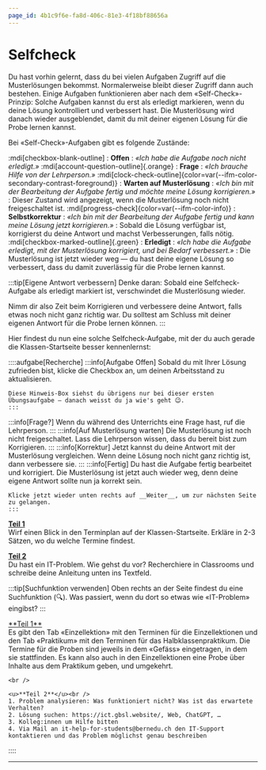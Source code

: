 ```yaml
---
page_id: 4b1c9f6e-fa8d-406c-81e3-4f18bf88656a
---
```



# Selfcheck
Du hast vorhin gelernt, dass du bei vielen Aufgaben Zugriff auf die Musterlösungen bekommst. Normalerweise bleibt dieser Zugriff dann auch bestehen. Einige Aufgaben funktionieren aber nach dem «Self-Check»-Prinzip: Solche Aufgaben kannst du erst als erledigt markieren, wenn du deine Lösung kontrolliert und verbessert hast. Die Musterlösung wird danach wieder ausgeblendet, damit du mit deiner eigenen Lösung für die Probe lernen kannst.

Bei «Self-Check»-Aufgaben gibt es folgende Zustände:

:mdi[checkbox-blank-outline]
: **Offen**
: _«Ich habe die Aufgabe noch nicht erledigt.»_
:mdi[account-question-outline]{.orange}
: **Frage**
: _«Ich brauche Hilfe von der Lehrperson.»_
:mdi[clock-check-outline]{color=var(--ifm-color-secondary-contrast-foreground)}
: **Warten auf Musterlösung**
: _«Ich bin mit der Bearbeitung der Aufgabe fertig und möchte meine Lösung korrigieren.»_
: Dieser Zustand wird angezeigt, wenn die Musterlösung noch nicht freigeschaltet ist.
:mdi[progress-check]{color=var(--ifm-color-info)}
: **Selbstkorrektur**
: _«Ich bin mit der Bearbeitung der Aufgabe fertig und kann meine Lösung jetzt korrigieren.»_
: Sobald die Lösung verfügbar ist, korrigierst du deine Antwort und machst Verbesserungen, falls nötig.
:mdi[checkbox-marked-outline]{.green}
: **Erledigt**
: _«Ich habe die Aufgabe erledigt, mit der Musterlösung korrigiert, und bei Bedarf verbessert.»_
: Die Musterlösung ist jetzt wieder weg — du hast deine eigene Lösung so verbessert, dass du damit zuverlässig für die Probe lernen kannst.

:::tip[Eigene Antwort verbessern]
Denke daran: Sobald eine Selfcheck-Aufgabe als erledigt markiert ist, verschwindet die Musterlösung wieder.

Nimm dir also Zeit beim Korrigieren und verbessere deine Antwort, falls etwas noch nicht ganz richtig war. Du solltest am Schluss mit deiner eigenen Antwort für die Probe lernen können.
:::

Hier findest du nun eine solche Selfcheck-Aufgabe, mit der du auch gerade die Klassen-Startseite besser kennenlernst:

<SelfCheck taskStateId='2acdc2c0-f485-4a50-b1d8-5f6330597399' solutionId='e122a656-1d59-4876-be30-207b05f1ef75'>
  ::::aufgabe[Recherche]
  <SelfCheckTaskState />
  <SelfCheckContent visibleFrom={SelfCheckStateType.Open} visibleTo={SelfCheckStateType.Open} alwaysVisibleForTeacher={false}>
    :::info[Aufgabe Offen]
    Sobald du mit Ihrer Lösung zufrieden bist, klicke die Checkbox an, um deinen Arbeitsstand zu aktualisieren.

    Diese Hinweis-Box siehst du übrigens nur bei dieser ersten Übungsaufgabe — danach weisst du ja wie's geht 😉.
    :::
  </SelfCheckContent>
  <SelfCheckContent visibleFrom={SelfCheckStateType.Question} visibleTo={SelfCheckStateType.Question} alwaysVisibleForTeacher={false}>
    :::info[Frage?]
    Wenn du während des Unterrichts eine Frage hast, ruf die Lehrperson.
    :::
  </SelfCheckContent>
  <SelfCheckContent visibleFrom={SelfCheckStateType.WaitingForSolution} visibleTo={SelfCheckStateType.WaitingForSolution} alwaysVisibleForTeacher={false}>
    :::info[Auf Musterlösung warten]
    Die Musterlösung ist noch nicht freigeschaltet. Lass die Lehrperson wissen, dass du bereit bist zum Korrigieren.
    :::
  </SelfCheckContent>
  <SelfCheckContent visibleFrom={SelfCheckStateType.Reviewing} visibleTo={SelfCheckStateType.Reviewing} alwaysVisibleForTeacher={false}>
    :::info[Korrektur]
    Jetzt kannst du deine Antwort mit der Musterlösung vergleichen. Wenn deine Lösung noch nicht ganz richtig ist, dann verbessere sie.
    :::
  </SelfCheckContent>
  <SelfCheckContent visibleFrom={SelfCheckStateType.Done} visibleTo={SelfCheckStateType.Done} alwaysVisibleForTeacher={false}>
    :::info[Fertig]
    Du hast die Aufgabe fertig bearbeitet und korrigiert. Die Musterlösung ist jetzt auch wieder weg, denn deine eigene Antwort sollte nun ja korrekt sein.

    Klicke jetzt wieder unten rechts auf __Weiter__, um zur nächsten Seite zu gelangen.
    :::
  </SelfCheckContent>

  <u>**Teil 1**</u><br />
  Wirf einen Blick in den Terminplan auf der Klassen-Startseite. Erkläre in 2-3 Sätzen, wo du welche Termine findest.

  <u>**Teil 2**</u><br />
  Du hast ein IT-Problem. Wie gehst du vor? Recherchiere in Classrooms und schreibe deine Anleitung unten ins Textfeld.
  
  :::tip[Suchfunktion verwenden]
  Oben rechts an der Seite findest du eine Suchfunktion (🔍). Was passiert, wenn du dort so etwas wie «IT-Problem» eingibst?
  :::

  <QuillV2 id='18cade23-c9e9-4bb2-a413-454ec8fc9081' />
  
  <SelfCheckSolution>
    <u>**Teil 1**</u><br />
    Es gibt den Tab «Einzellektion» mit den Terminen für die Einzellektionen und den Tab «Praktikum» mit den Terminen für das Halbklassenpraktikum. Die Termine für die Proben sind jeweils in dem «Gefäss» eingetragen, in dem sie stattfinden. Es kann also auch in den Einzellektionen eine Probe über Inhalte aus dem Praktikum geben, und umgekehrt.

    <br />

    <u>**Teil 2**</u><br />
    1. Problem analysieren: Was funktioniert nicht? Was ist das erwartete Verhalten?
    2. Lösung suchen: https://ict.gbsl.website/, Web, ChatGPT, …
    3. Kolleg:innen um Hilfe bitten
    4. Via Mail an it-help-for-students@bernedu.ch den IT-Support kontaktieren und das Problem möglichst genau beschreiben
  </SelfCheckSolution>
  ::::
</SelfCheck>

---
